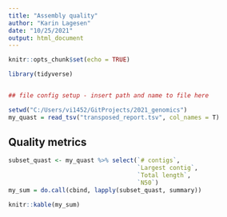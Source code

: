 ```yaml
---
title: "Assembly quality"
author: "Karin Lagesen"
date: "10/25/2021"
output: html_document
---
```


```r
knitr::opts_chunk$set(echo = TRUE)

library(tidyverse)


## file config setup - insert path and name to file here

setwd("C:/Users/vi1452/GitProjects/2021_genomics")
my_quast = read_tsv("transposed_report.tsv", col_names = T)
```


## Quality metrics

```r
subset_quast <- my_quast %>% select(`# contigs`,
                                    `Largest contig`,
                                    `Total length`,
                                    `N50`)
my_sum = do.call(cbind, lapply(subset_quast, summary))

knitr::kable(my_sum)
                              
```